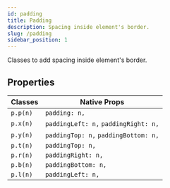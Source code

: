 ```yaml
---
id: padding
title: Padding
description: Spacing inside element's border.
slug: /padding
sidebar_position: 1
---
```


Classes to add spacing inside element's border.

## Properties

| Classes       | Native Props                     |
|---------------|-------------------------------|
| `p.p(n)`        | `padding: n,`                 |
| `p.x(n)`       | `paddingLeft: n,` `paddingRight: n,` |
| `p.y(n)`       | `paddingTop: n,` `paddingBottom: n,` |
| `p.t(n)`       | `paddingTop: n,`             |
| `p.r(n)`       | `paddingRight: n,`           |
| `p.b(n)`       | `paddingBottom: n,`          |
| `p.l(n)`       | `paddingLeft: n,`            |
